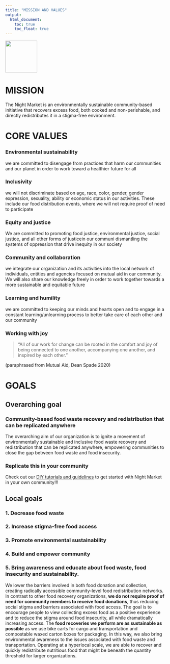 ```yaml
---
title: "MISSION AND VALUES"
output:
  html_document:
    toc: true
    toc_float: true
---
```



</h4><div class="main-photo"><img src="photos/forkheartdnm.png" style="width:100px;height:100px;">


# MISSION
The Night Market is an environmentally sustainable community-based initiative that recovers excess food, both cooked and non-perishable, and directly redistributes it in a stigma-free environment.

# CORE VALUES

### Environmental sustainability
we are committed to disengage from practices that harm our communities and our planet in order to work toward a healthier future for all

### Inclusivity

we will not discriminate based on age, race, color, gender, gender expression, sexuality, ability or economic status in our activities. These include our food distribution events, where we will not require proof of need to participate

### Equity and justice

We are committed to promoting food justice, environmental justice, social justice, and all other forms of justicein our communi dismantling the systems of oppression that drive inequity in our society

### Community and collaboration

we integrate our organization and its activities into the local network of individuals, entities and agencies focused on mutual aid in our community. We will also share our knowledge freely in order to work together towards a more sustainable and equitable future

### Learning and humility

we are committed to keeping our minds and hearts open and to engage in a constant learning/unlearning process to better take care of each other and our community

### Working with joy

> “All of our work for change can be rooted in the comfort and joy of being connected to one another, accompanying one another, and inspired by each other.” 

(paraphrased from Mutual Aid, Dean Spade 2020)

# GOALS

## Overarching goal

### Community-based food waste recovery and redistribution that can be replicated anywhere

The overarching aim of our organization is to ignite a movement of environmentally sustainable and inclusive food waste recovery and redistribution that can be replicated anywhere, empowering communities to close the gap between food waste and food insecurity.

### Replicate this in your community 

Check out our [DIY tutorials and guidelines](https://davisnightmarket.github.io/diy) to get started with Night Market in your own community!!! 

## Local goals

### 1. Decrease food waste
### 2. Increase stigma-free food access
### 3. Promote environmental sustainability
### 4. Build and empower community
### 5. Bring awareness and educate about food waste, food insecurity and sustainability.

We lower the barriers involved in both food donation and collection, creating radically accessible community-level food redistribution networks. In contrast to other food recovery organizations, **we do not require proof of need for community members to receive food donations**, thus reducing social stigma and barriers associated with food access. The goal is to encourage people to view collecting excess food as a positive experience and to reduce the stigma around food insecurity, all while dramatically increasing access. The **food recoveries we perform are as sustainable as possible** as we use bike carts for cargo and transportation and compostable waxed carton boxes for packaging. In this way, we also bring environmental awareness to the issues associated with food waste and transportation. Operating at a hyperlocal scale, we are able to recover and quickly redistribute nutritious food that might be beneath the quantity threshold for larger organizations.




